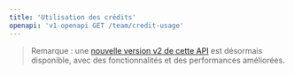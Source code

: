```yaml
---
title: 'Utilisation des crédits'
openapi: 'v1-openapi GET /team/credit-usage'
---
```


> Remarque : une [nouvelle version v2 de cette API](/fr/api-reference/endpoint/credit-usage) est désormais disponible, avec des fonctionnalités et des performances améliorées.